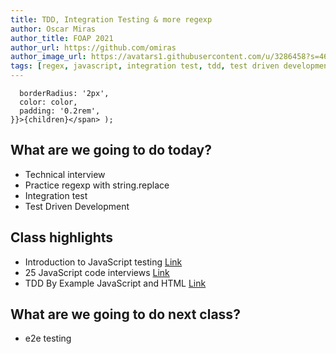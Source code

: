 ```yaml
---
title: TDD, Integration Testing & more regexp 
author: Oscar Miras
author_title: FOAP 2021
author_url: https://github.com/omiras
author_image_url: https://avatars1.githubusercontent.com/u/3286458?s=460&v=4
tags: [regex, javascript, integration test, tdd, test driven development]
---
```


      borderRadius: '2px',
      color: color,
      padding: '0.2rem',
    }}>{children}</span> );

## __<Highlight color="#ff8000">What are we going to do today?</Highlight>__

* Technical interview
* Practice regexp with string.replace 
* Integration test
* Test Driven Development

## __<Highlight color="#ff8000">Class highlights</Highlight>__ 

* Introduction to JavaScript testing [Link](https://academind.com/tutorials/javascript-testing-introduction/)
* 25 JavaScript code interviews [Link](https://www.fullstack.cafe/blog/javascript-code-interview-questions)
* TDD By Example JavaScript and HTML [Link](https://github.com/dwyl/learn-tdd)

## __<Highlight color="#ff8000">What are we going to do next class?</Highlight>__

* e2e testing 








